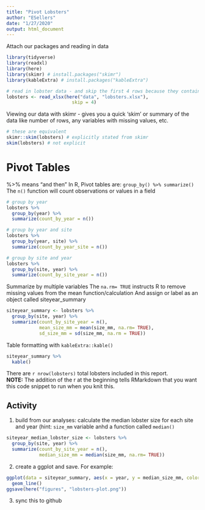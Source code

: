 ```yaml
---
title: "Pivot Lobsters"
author: "ESellers"
date: "1/27/2020"
output: html_document
---
```



Attach our packages and reading in data

```r
library(tidyverse)
library(readxl)
library(here)
library(skimr) # install.packages("skimr")
library(kableExtra) # install.packages("kableExtra")

# read in lobster data - and skip the first 4 rows because they contain metadata in this example
lobsters <- read_xlsx(here("data", "lobsters.xlsx"),
                        skip = 4)
```

Viewing our data with skimr 
- gives you a quick 'skim' or summary of the data like number of rows, any variables with missing values, etc.

```r
# these are equivalent
skimr::skim(lobsters) # explicitly stated from skimr
skim(lobsters) # not explicit
```

# Pivot Tables
%>% means "and then"
In R, Pivot tables are: `group_by() %>% summarize()`
The `n()` function will count observations or values in a field
```r
# group by year
lobsters %>% 
  group_by(year) %>% 
  summarize(count_by_year = n())

# group by year and site
lobsters %>% 
  group_by(year, site) %>% 
  summarize(count_by_year_site = n())

# group by site and year
lobsters %>% 
  group_by(site, year) %>% 
  summarize(count_by_site_year = n())
```

Summarize by multiple variables
The `na.rm= TRUE` instructs R to remove missing values from the mean function/calculation
And assign or label as an object called siteyear_summary
```r
siteyear_summary <- lobsters %>% 
  group_by(site, year) %>% 
  summarize(count_by_site_year = n(),
            mean_size_mm = mean(size_mm, na.rm= TRUE),
            sd_size_mm = sd(size_mm, na.rm = TRUE))
```

Table formatting with `kableExtra::kable()`
```r
siteyear_summary %>% 
  kable()
```

There are `r nrow(lobsters)` total lobsters included in this report.  
**NOTE:** The addition of the r at the beginning tells RMarkdown that you want this code snippet to run when you knit this.

## Activity
1. build from our analyses: calculate the median lobster size for each site and year (hint: `size_mm` variable anhd a function called `median()`

```r
siteyear_median_lobster_size <- lobsters %>% 
  group_by(site, year) %>% 
  summarize(count_by_site_year = n(),
            median_size_mm = median(size_mm, na.rm= TRUE))
```


2. create a ggplot and save. For example:
```r
ggplot(data = siteyear_summary, aes(x = year, y = median_size_mm, color = site)) +
  geom_line()
ggsave(here("figures", "lobsters-plot.png"))
```


3. sync this to github



